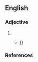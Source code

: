 ==English==

===Adjective===
{{en-adj}}

# {{alt sp|en|leprous}}
#* {{RQ:Shakespeare Hamlet|1|5|passage=And in the porches of my ears did pour <br> The '''leperous''' distilment; whose effect{{...}}}}

===References===
{{Webster 1913}}